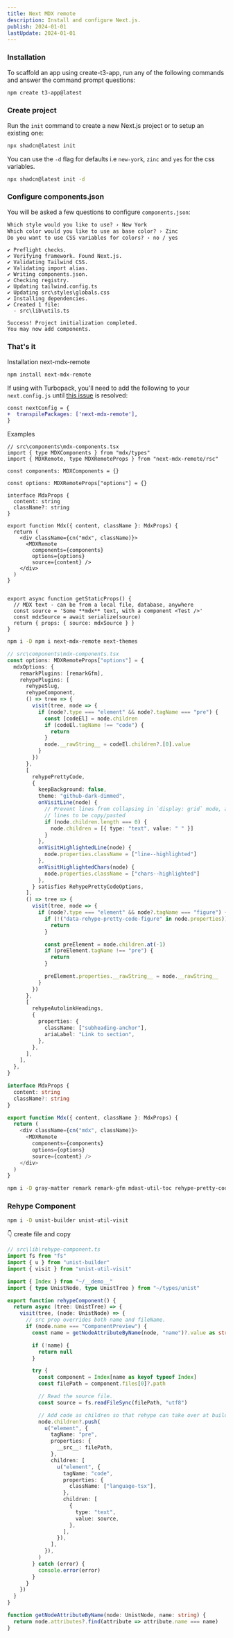 ```yaml
---
title: Next MDX remote
description: Install and configure Next.js.
publish: 2024-01-01
lastUpdate: 2024-01-01
---
```


<Steps>

### Installation

To scaffold an app using create-t3-app, run any of the following commands and answer the command prompt questions:

```bash
npm create t3-app@latest
```

### Create project

Run the `init` command to create a new Next.js project or to setup an existing one:

```bash
npx shadcn@latest init
```

<Callout className="mt-4">

You can use the `-d` flag for defaults i.e `new-york`, `zinc` and `yes` for the css variables.

```bash
npx shadcn@latest init -d
```

</Callout>

### Configure components.json

You will be asked a few questions to configure `components.json`:

```txt showLineNumbers
Which style would you like to use? › New York
Which color would you like to use as base color? › Zinc
Do you want to use CSS variables for colors? › no / yes
```

```console
✔ Preflight checks.
✔ Verifying framework. Found Next.js.
✔ Validating Tailwind CSS.
✔ Validating import alias.
✔ Writing components.json.
✔ Checking registry.
✔ Updating tailwind.config.ts
✔ Updating src\styles\globals.css
✔ Installing dependencies.
✔ Created 1 file:
  - src\lib\utils.ts

Success! Project initialization completed.
You may now add components.
```

### That's it

Installation next-mdx-remote

```sh
npm install next-mdx-remote
```

If using with Turbopack, you'll need to add the following to your `next.config.js` until [this issue](https://github.com/vercel/next.js/issues/64525) is resolved:

```diff
const nextConfig = {
+  transpilePackages: ['next-mdx-remote'],
}
```

Examples

```tsx
// src\components\mdx-components.tsx
import { type MDXComponents } from "mdx/types"
import { MDXRemote, type MDXRemoteProps } from "next-mdx-remote/rsc"

const components: MDXComponents = {}

const options: MDXRemoteProps["options"] = {}

interface MdxProps {
  content: string
  className?: string
}

export function Mdx({ content, className }: MdxProps) {
  return (
    <div className={cn("mdx", className)}>
      <MDXRemote
        components={components}
        options={options}
        source={content} />
    </div>
  )
}


export async function getStaticProps() {
  // MDX text - can be from a local file, database, anywhere
  const source = 'Some **mdx** text, with a component <Test />'
  const mdxSource = await serialize(source)
  return { props: { source: mdxSource } }
}
```



```bash
npm i -D npm i next-mdx-remote next-themes
```

```ts
// src\components\mdx-components.tsx
const options: MDXRemoteProps["options"] = {
  mdxOptions: {
    remarkPlugins: [remarkGfm],
    rehypePlugins: [
      rehypeSlug,
      rehypeComponent,
      () => tree => {
        visit(tree, node => {
          if (node?.type === "element" && node?.tagName === "pre") {
            const [codeEl] = node.children
            if (codeEl.tagName !== "code") {
              return
            }
            node.__rawString__ = codeEl.children?.[0].value
          }
        })
      },
      [
        rehypePrettyCode,
        {
          keepBackground: false,
          theme: "github-dark-dimmed",
          onVisitLine(node) {
            // Prevent lines from collapsing in `display: grid` mode, and allow empty
            // lines to be copy/pasted
            if (node.children.length === 0) {
              node.children = [{ type: "text", value: " " }]
            }
          },
          onVisitHighlightedLine(node) {
            node.properties.className = ["line--highlighted"]
          },
          onVisitHighlightedChars(node) {
            node.properties.className = ["chars--highlighted"]
          },
        } satisfies RehypePrettyCodeOptions,
      ],
      () => tree => {
        visit(tree, node => {
          if (node?.type === "element" && node?.tagName === "figure") {
            if (!("data-rehype-pretty-code-figure" in node.properties)) {
              return
            }

            const preElement = node.children.at(-1)
            if (preElement.tagName !== "pre") {
              return
            }

            preElement.properties.__rawString__ = node.__rawString__
          }
        })
      },
      [
        rehypeAutolinkHeadings,
        {
          properties: {
            className: ["subheading-anchor"],
            ariaLabel: "Link to section",
          },
        },
      ],
    ],
  },
}

interface MdxProps {
  content: string
  className?: string
}

export function Mdx({ content, className }: MdxProps) {
  return (
    <div className={cn("mdx", className)}>
      <MDXRemote
        components={components}
        options={options}
        source={content} />
    </div>
  )
}

```

```bash
npm i -D gray-matter remark remark-gfm mdast-util-toc rehype-pretty-code rehype-slug rehype-autolink-headings unist-builder unist-util-visit
```

### Rehype Component

```bash
npm i -D unist-builder unist-util-visit
```

👇 create file and copy

```ts
// src\lib\rehype-component.ts
import fs from "fs"
import { u } from "unist-builder"
import { visit } from "unist-util-visit"

import { Index } from "~/__demo__"
import { type UnistNode, type UnistTree } from "~/types/unist"

export function rehypeComponent() {
  return async (tree: UnistTree) => {
    visit(tree, (node: UnistNode) => {
      // src prop overrides both name and fileName.
      if (node.name === "ComponentPreview") {
        const name = getNodeAttributeByName(node, "name")?.value as string

        if (!name) {
          return null
        }

        try {
          const component = Index[name as keyof typeof Index]
          const filePath = component.files[0]?.path

          // Read the source file.
          const source = fs.readFileSync(filePath, "utf8")

          // Add code as children so that rehype can take over at build time.
          node.children?.push(
            u("element", {
              tagName: "pre",
              properties: {
                __src__: filePath,
              },
              children: [
                u("element", {
                  tagName: "code",
                  properties: {
                    className: ["language-tsx"],
                  },
                  children: [
                    {
                      type: "text",
                      value: source,
                    },
                  ],
                }),
              ],
            }),
          )
        } catch (error) {
          console.error(error)
        }
      }
    })
  }
}

function getNodeAttributeByName(node: UnistNode, name: string) {
  return node.attributes?.find(attribute => attribute.name === name)
}
```

</Steps>
